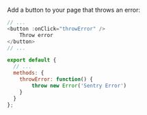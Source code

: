 Add a button to your page that throws an error:

```javascript {filename:App.vue}
// ...
<button :onClick="throwError" />
    Throw error
</button>
// ...

export default {
  // ...
  methods: {
    throwError: function() {
        throw new Error('Sentry Error')
    }
  }
};
```
